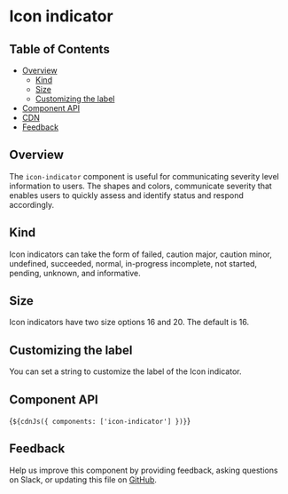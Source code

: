 
<Meta of={IconIndicatorStories} />

# Icon indicator

## Table of Contents

- [Overview](#overview)
  - [Kind](#kind)
  - [Size](#size)
  - [Customizing the label](#customizing-the-label)
- [Component API](#component-api)
- [CDN](#cdn)
- [Feedback](#feedback)

## Overview

The `icon-indicator` component is useful for communicating severity level
information to users. The shapes and colors, communicate severity that enables
users to quickly assess and identify status and respond accordingly.

<Canvas of={IconIndicatorStories.Default} />

## Kind

Icon indicators can take the form of failed, caution major, caution minor,
undefined, succeeded, normal, in-progress incomplete, not started, pending,
unknown, and informative.

## Size

Icon indicators have two size options 16 and 20. The default is 16.

## Customizing the label

You can set a string to customize the label of the Icon indicator.

## Component API

<ArgTypes of="cds-icon-indicator" />

<Markdown>{`${cdnJs({ components: ['icon-indicator'] })}`}</Markdown>

## Feedback

Help us improve this component by providing feedback, asking questions on Slack,
or updating this file on
[GitHub](https://github.com/carbon-design-system/carbon/edit/main/packages/web-components/src/components/icon-indicator/icon-indicator.mdx).
